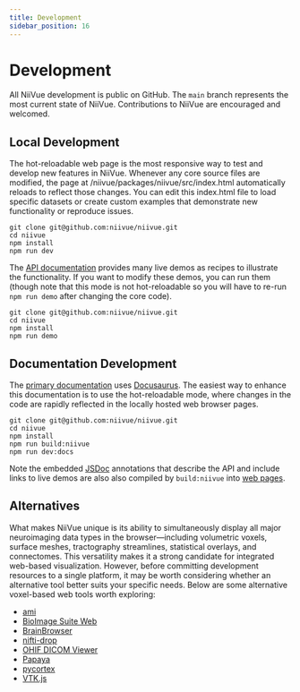 ```yaml
---
title: Development
sidebar_position: 16
---
```


# Development

All NiiVue development is public on GitHub. The `main` branch represents the most current state of NiiVue. Contributions to NiiVue are encouraged and welcomed. 

## Local Development

The hot-reloadable web page is the most responsive way to test and develop new features in NiiVue. Whenever any core source files are modified, the page at /niivue/packages/niivue/src/index.html automatically reloads to reflect those changes. You can edit this index.html file to load specific datasets or create custom examples that demonstrate new functionality or reproduce issues.

```
git clone git@github.com:niivue/niivue.git
cd niivue
npm install
npm run dev
```

The [API documentation](https://niivue.com/demos/devdocs/classes/Niivue.html) provides many live demos as recipes to illustrate the functionality. If you want to modify these demos, you can run them (though note that this mode is not hot-reloadable so you will have to re-run `npm run demo` after changing the core code).

```
git clone git@github.com:niivue/niivue.git
cd niivue
npm install
npm run demo
```

## Documentation Development

The [primary documentation](https://niivue.com/docs/) uses [Docusaurus](https://docusaurus.io/). The easiest way to enhance this documentation is to use the hot-reloadable mode, where changes in the code are rapidly reflected in the locally hosted web browser pages.

```
git clone git@github.com:niivue/niivue.git
cd niivue
npm install
npm run build:niivue
npm run dev:docs
```

Note the embedded [JSDoc](https://jsdoc.app/) annotations that describe the API and include links to live demos are also also compiled by `build:niivue` into [web pages](./api/niivue/classes/Niivue#methods).

## Alternatives

What makes NiiVue unique is its ability to simultaneously display all major neuroimaging data types in the browser—including volumetric voxels, surface meshes, tractography streamlines, statistical overlays, and connectomes. This versatility makes it a strong candidate for integrated web-based visualization. However, before committing development resources to a single platform, it may be worth considering whether an alternative tool better suits your specific needs. Below are some alternative voxel-based web tools worth exploring:

 - [ami](https://fnndsc.github.io/ami/)
 - [BioImage Suite Web](https://bioimagesuiteweb.github.io/webapp/viewer.html)
 - [BrainBrowser](https://brainbrowser.cbrain.mcgill.ca/volume-viewer)
 - [nifti-drop](http://vsoch.github.io/nifti-drop)
 - [OHIF DICOM Viewer](https://viewer.ohif.org/)
 - [Papaya](https://www.fmrib.ox.ac.uk/ukbiobank/group_means/index.html)
 - [pycortex](https://github.com/gallantlab/pycortex)
 - [VTK.js](https://kitware.github.io/paraview-glance/app/)